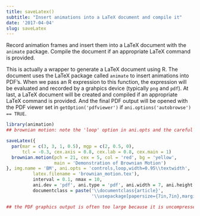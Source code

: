 ```yaml
---
title: saveLatex()
subtitle: "Insert animations into a LaTeX document and compile it"
date: '2017-04-04'
slug: saveLatex
---
```


Record animation frames and insert them into a LaTeX document with the
`animate` package. Compile the document if an appropriate LaTeX command
is provided.

This is actually a wrapper to generate a LaTeX document using R. The document
uses the LaTeX package called `animate` to insert animations into PDF's.
When we pass an R expression to this function, the expression will be
evaluated and recorded by a grahpics device (typically `png` and
`pdf`). At last, a LaTeX document will be created and compiled if
an appropriate LaTeX command is provided. And the final PDF output will be
opened with the PDF viewer set in `getOption('pdfviewer')` if
`ani.options('autobrowse') == TRUE`.
 
```r
library(animation)
## brownian motion: note the 'loop' option in ani.opts and the careful settings in documentclass

saveLatex({
  par(mar = c(3, 3, 1, 0.5), mgp = c(2, 0.5, 0),
      tcl = -0.3, cex.axis = 0.8, cex.lab = 0.8, cex.main = 1)
  brownian.motion(pch = 21, cex = 5, col = 'red', bg = 'yellow',
                  main = 'Demonstration of Brownian Motion')
}, img.name = 'BM', ani.opts = 'controls,loop,width=0.95\\textwidth',
          latex.filename = 'brownian_motion.tex'),
          interval = 0.1, nmax = 10,
          ani.dev = 'pdf', ani.type = 'pdf', ani.width = 7, ani.height = 7,
          documentclass = paste('\\documentclass{article}',
                                '\\usepackage[papersize={7in,7in},margin=0.3in]{geometry}', sep = '\n'))

## the PDF graphics output is often too large because it is uncompressed; try the option ani.options('pdftk') or ani.options('qpdf') to compress the PDF graphics; see ?pdftk or ?qpdf and ?ani.options
```
